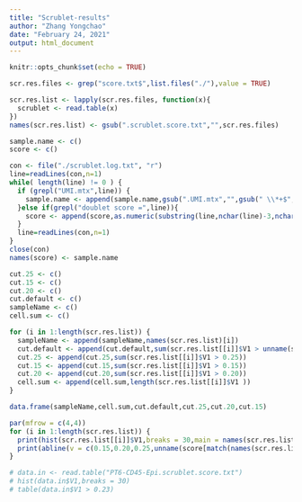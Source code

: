 ```yaml
---
title: "Scrublet-results"
author: "Zhang Yongchao"
date: "February 24, 2021"
output: html_document
---
```


```r
knitr::opts_chunk$set(echo = TRUE)
```


```r
scr.res.files <- grep("score.txt$",list.files("./"),value = TRUE)
```

```r
scr.res.list <- lapply(scr.res.files, function(x){
  scrublet <- read.table(x)
})
names(scr.res.list) <- gsub(".scrublet.score.txt","",scr.res.files)
```

```r
sample.name <- c()
score <- c()

con <- file("./scrublet.log.txt", "r")
line=readLines(con,n=1)
while( length(line) != 0 ) {
  if (grepl("UMI.mtx",line)) {
    sample.name <- append(sample.name,gsub(".UMI.mtx","",gsub(" \\*+$","",gsub("\\*+ ","",line))))
  }else if(grepl("doublet score =",line)){
    score <- append(score,as.numeric(substring(line,nchar(line)-3,nchar(line))))
  }
  line=readLines(con,n=1)  
}
close(con)
names(score) <- sample.name
```

```r
cut.25 <- c()
cut.15 <- c()
cut.20 <- c()
cut.default <- c()
sampleName <- c()
cell.sum <- c()

for (i in 1:length(scr.res.list)) {
  sampleName <- append(sampleName,names(scr.res.list)[i])
  cut.default <- append(cut.default,sum(scr.res.list[[i]]$V1 > unname(score[match(names(scr.res.list)[i],names(score))])))
  cut.25 <- append(cut.25,sum(scr.res.list[[i]]$V1 > 0.25))
  cut.15 <- append(cut.15,sum(scr.res.list[[i]]$V1 > 0.15))
  cut.20 <- append(cut.20,sum(scr.res.list[[i]]$V1 > 0.20))
  cell.sum <- append(cell.sum,length(scr.res.list[[i]]$V1 ))
}

data.frame(sampleName,cell.sum,cut.default,cut.25,cut.20,cut.15)
```

```r
par(mfrow = c(4,4))
for (i in 1:length(scr.res.list)) {
  print(hist(scr.res.list[[i]]$V1,breaks = 30,main = names(scr.res.list)[i],xlab = "scrublet score",ylab = "cell counts"))
  print(abline(v = c(0.15,0.20,0.25,unname(score[match(names(scr.res.list)[i],names(score))])),col = c("red","blue","green","black")))
}
```
```r
# data.in <- read.table("PT6-CD45-Epi.scrublet.score.txt")
# hist(data.in$V1,breaks = 30)
# table(data.in$V1 > 0.23)
```

